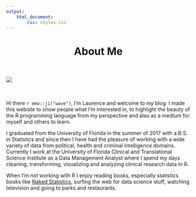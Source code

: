 ```yaml
---
output: 
    html_document:
        css: styles.css
---
```


<center> <h1>About Me</h1> </center>

<div class = "row">
  
<div class = "col-md-3">
<br><br> ![](images/headshot.jpg)
</div>
  
<div class = "col-md-9">
<div class = "blue">
<br><br>
Hi there `r emo::ji("wave")`, I'm Laurence and welcome to my blog. I made this webiste to show people what I'm interested in, to highlight the beauty of the R programming language from my perspective and also as a medium for myself and others to learn.  

I graduated from the University of Florida in the summer of 2017 with a B.S. in Statistics and since then I have had the pleasure of working with a wide variety of data from political, health and criminal intelligence domains. Currently I work at the University of Florida Clinical and Translational Science Institute as a Data Management Analyst where I spend my days cleaning, transforming, visualizing and analyzing clinical research data in R. 

When I'm not working with R I enjoy reading books, especially statistics books like [Naked Statistics](https://books.wwnorton.com/books/Naked-Statistics/), surfing the web for data science stuff, watching television and going to parks and restaurants.

</div>
  
</div>